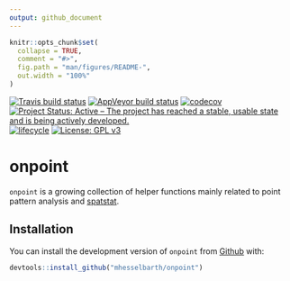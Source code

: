 ```yaml
---
output: github_document
---
```


<!-- README.md is generated from README.Rmd. Please edit that file -->

```r
knitr::opts_chunk$set(
  collapse = TRUE,
  comment = "#>",
  fig.path = "man/figures/README-",
  out.width = "100%"
)
```

[![Travis build status](https://travis-ci.org/mhesselbarth/onpoint.svg?branch=master)](https://travis-ci.org/mhesselbarth/onpoint)
[![AppVeyor build status](https://ci.appveyor.com/api/projects/status/github/mhesselbarth/onpoint?branch=master&svg=true)](https://ci.appveyor.com/project/mhesselbarth/onpoint)
[![codecov](https://codecov.io/gh/mhesselbarth/onpoint/branch/master/graph/badge.svg)](https://codecov.io/gh/mhesselbarth/onpoint)
[![Project Status: Active – The project has reached a stable, usable state and is being actively developed.](https://www.repostatus.org/badges/latest/active.svg)](https://www.repostatus.org/#active)
[![lifecycle](https://img.shields.io/badge/lifecycle-experimental-orange.svg)](https://www.tidyverse.org/lifecycle/#experimental)
[![License: GPL v3](https://img.shields.io/badge/License-GPLv3-blue.svg)](https://www.gnu.org/licenses/gpl-3.0)

# onpoint

`onpoint` is a growing collection of helper functions mainly related to point pattern analysis and [spatstat](http://spatstat.org/).

## Installation

You can install the development version of `onpoint` from [Github](https://github.com/mhesselbarth/onpoint) with:

```r
devtools::install_github("mhesselbarth/onpoint")
```
